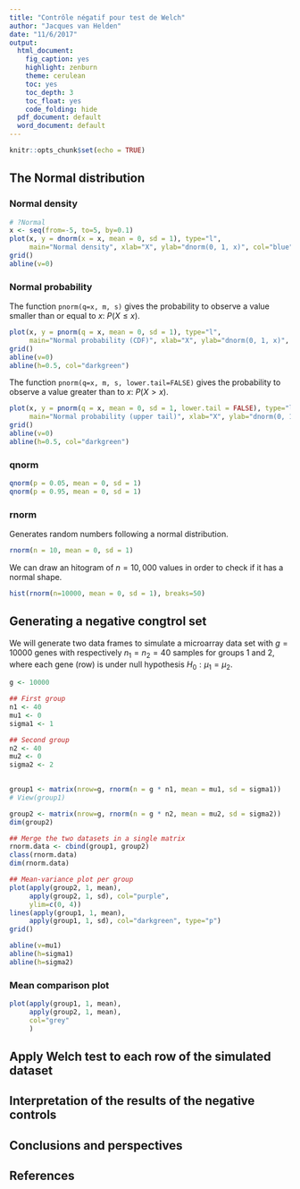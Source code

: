 ```yaml
---
title: "Contrôle négatif pour test de Welch"
author: "Jacques van Helden"
date: "11/6/2017"
output:
  html_document: 
    fig_caption: yes
    highlight: zenburn
    theme: cerulean
    toc: yes
    toc_depth: 3
    toc_float: yes
    code_folding: hide
  pdf_document: default
  word_document: default
---
```


```r
knitr::opts_chunk$set(echo = TRUE)
```

## The Normal distribution


### Normal density

```r
# ?Normal
x <- seq(from=-5, to=5, by=0.1)
plot(x, y = dnorm(x = x, mean = 0, sd = 1), type="l",
     main="Normal density", xlab="X", ylab="dnorm(0, 1, x)", col="blue")
grid()
abline(v=0)
```

### Normal probability

The function `pnorm(q=x, m, s)` gives the probability to observe a value smaller than or equal to $x$: $P(X \le x)$. 

```r
plot(x, y = pnorm(q = x, mean = 0, sd = 1), type="l",
     main="Normal probability (CDF)", xlab="X", ylab="dnorm(0, 1, x)", col="blue")
grid()
abline(v=0)
abline(h=0.5, col="darkgreen")

```

The function `pnorm(q=x, m, s, lower.tail=FALSE)` gives the probability to observe a value greater than to $x$: $P(X \gt x)$. 
```r
plot(x, y = pnorm(q = x, mean = 0, sd = 1, lower.tail = FALSE), type="l",
     main="Normal probability (upper tail)", xlab="X", ylab="dnorm(0, 1, x)", col="blue")
grid()
abline(v=0)
abline(h=0.5, col="darkgreen")

```

### qnorm

```r
qnorm(p = 0.05, mean = 0, sd = 1)
qnorm(p = 0.95, mean = 0, sd = 1)
```


### rnorm

Generates random numbers following a normal distribution.

```r
rnorm(n = 10, mean = 0, sd = 1)
```

We can draw an hitogram of $n=10,000$ values in order to check if it has a normal shape. 


```r
hist(rnorm(n=10000, mean = 0, sd = 1), breaks=50)
```



## Generating a negative congtrol set

We will generate two data frames to simulate a microarray data set with $g=10000$ genes with respectively $n_1 = n_2 = 40$ samples for groups 1 and 2,  where each gene (row) is under null hypothesis $H_0: \mu_1=\mu_2$. 

```r
g <- 10000

## First group
n1 <- 40
mu1 <- 0
sigma1 <- 1

## Second group
n2 <- 40
mu2 <- 0
sigma2 <- 2
  
```

```r
group1 <- matrix(nrow=g, rnorm(n = g * n1, mean = mu1, sd = sigma1))
# View(group1)

group2 <- matrix(nrow=g, rnorm(n = g * n2, mean = mu2, sd = sigma2))
dim(group2)

## Merge the two datasets in a single matrix
rnorm.data <- cbind(group1, group2)
class(rnorm.data)
dim(rnorm.data)

```


```r
## Mean-variance plot per group
plot(apply(group2, 1, mean), 
     apply(group2, 1, sd), col="purple", 
     ylim=c(0, 4))
lines(apply(group1, 1, mean), 
     apply(group1, 1, sd), col="darkgreen", type="p")
grid()

abline(v=mu1)
abline(h=sigma1)
abline(h=sigma2)
```

### Mean comparison plot

```r
plot(apply(group1, 1, mean),
     apply(group2, 1, mean),
     col="grey"
     )

```



## Apply Welch test to each row of the simulated dataset

## Interpretation of the results of the negative controls


## Conclusions and perspectives


## References


